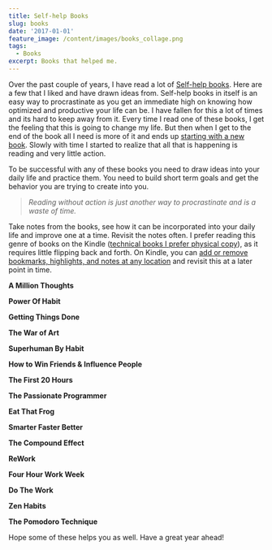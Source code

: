 ```yaml
---
title: Self-help Books
slug: books
date: '2017-01-01'
feature_image: /content/images/books_collage.png
tags:
  - Books
excerpt: Books that helped me.
---
```

Over the past couple of years, I have read a lot of [Self-help books](https://en.wikipedia.org/wiki/Self-help_book). Here are a few that I liked and have drawn ideas from. Self-help books in itself is an easy way to procrastinate as you get an immediate high on knowing how optimized and productive your life can be. I have fallen for this a lot of times and its hard to keep away from it. Every time I read one of these books, I get the feeling that this is going to change my life. But then when I get to the end of the book all I need is more of it and ends up [starting with a new book](http://www.huffingtonpost.com/quora/why-self-help-books-rarel_b_9517224.html). Slowly with time I started to realize that all that is happening is reading and very little action.

To be successful with any of these books you need to draw ideas into your daily life and practice them. You need to build short term goals and get the behavior you are trying to create into you.

> _Reading without action is just another way to procrastinate and is a waste of time._

Take notes from the books, see how it can be incorporated into your daily life and improve one at a time. Revisit the notes often. I prefer reading this genre of books on the Kindle ([technical books I prefer physical copy](/blog/ebook-or-hard-copy/)), as it requires little flipping back and forth. On Kindle, you can [add or remove bookmarks, highlights, and notes at any location](https://www.amazon.com/gp/help/customer/display.html?nodeId=201241990) and revisit this at a later point in time.

**A Million Thoughts**

<ImageCard src="/content/images/books_amillionthougts.jpg" alt="A Million Thoughts" />

**Power Of Habit**

<ImageCard src="/content/images/books_powerofhabit.jpg" alt="Power Of Habit" />

**Getting Things Done**

<ImageCard src="/content/images/books_gtd.jpg" alt="Getting Things Done" />

**The War of Art**

<ImageCard src="/content/images/books_warofart.jpg" alt="The War of Art" />

**Superhuman By Habit**

<ImageCard src="/content/images/books_superhumanbyhabit.jpg" alt="Superhuman By Habit" />

**How to Win Friends & Influence People**

<ImageCard src="/content/images/books_winfriendsandinfluenceprople.jpg" alt="How to Win Friends & Influence People" />

**The First 20 Hours**

<ImageCard src="/content/images/books_thefirsttwentyhours.jpg" alt="The First 20 Hours" />

**The Passionate Programmer**

<ImageCard src="/content/images/books_thepassionateprogrammer.jpg" alt="The Passionate Programmer" />

**Eat That Frog**

<ImageCard src="/content/images/books_eatthatfrog.jpg" alt="Eat That Frog" />

**Smarter Faster Better**

<ImageCard src="/content/images/books_smarterfasterbetter.jpg" alt="Smarter Faster Better" />

**The Compound Effect**

<ImageCard src="/content/images/books_thecompoundeffect.jpg" alt="The Compound Effect" />

**ReWork**

<ImageCard src="/content/images/books_rework.jpg" alt="ReWork" />

**Four Hour Work Week**

<ImageCard src="/content/images/books_fourhourworkweek.jpg" alt="Four Hour Work Week" />

**Do The Work**

<ImageCard src="/content/images/books_dothework.jpg" alt="Do The Work" />

**Zen Habits**

<ImageCard src="/content/images/books_zenhabits.jpg" alt="Zen Habits" />

**The Pomodoro Technique**

<ImageCard src="/content/images/books_thepomodorotechnique.jpg" alt="The Pomodoro Technique" />

Hope some of these helps you as well. Have a great year ahead!
